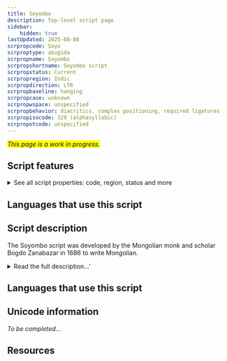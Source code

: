 ```yaml
---
title: Soyombo
description: Top-level script page
sidebar:
    hidden: true
lastUpdated: 2025-08-08
scrpropcode: Soyo
scrproptype: abugida
scrpropname: Soyombo
scrpropshortname: Soyombo script
scrpropstatus: Current
scrpropregion: Indic
scrpropdirection: LTR
scrpropbaseline: hanging
scrpropcase: unknown
scrpropwspace: unspecified
scrpropbehavior: diacritics, complex positioning, required ligatures
scrpropisocode: 329 (alphasyllabic)
scrpropotcode: unspecified
---
```


<span style='background-color:yellow'>_This page is a work in progress._</span>


## Script features

<details>
<summary> See all script properties: code, region, status and more</summary>
<ScriptInfo />
</details>

## Languages that use this script

<WsList script='Soyo' wsMax='5' />

## Script description

The Soyombo script was developed by the Mongolian monk and scholar Bogdo Zanabazar in 1686 to write Mongolian.

<details>
<summary>Read the full description...'</summary>According to legend, Zanabazar based the script on letter-like signs he saw in the sky one night. Other theories suggest that the shapes of the letters may have been based on the [Ranjana](/scrlang/script-qabb) script of Nepal.

The Mongolian language had been written for centuries before the creation of  Soyombo, using the [Mongolian script](/scrlang/script-Mong), but Zanabazar was the first to write it horizontally.

Soyombo can also be used to write Tibetan and Sanskrit.
</details>

## Languages that use this script

<WsList script='Soyo' wsMax='5' />

## Unicode information

_To be completed..._

## Resources

<ScriptResources detailSummary='seemore' />

